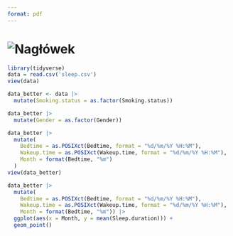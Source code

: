 ---
format: pdf
---
# ![Nagłówek](https://github.com/13928861/pakiety/blob/main/ooa.png?raw=true)

```{r}
library(tidyverse)
data = read.csv('sleep.csv')
view(data)

```

```{r}
data_better <- data |> 
  mutate(Smoking.status = as.factor(Smoking.status))
```

```{r}
data_better |> 
  mutate(Gender = as.factor(Gender))
```

```{r}
data_better |>
  mutate(
    Bedtime = as.POSIXct(Bedtime, format = "%d/%m/%Y %H:%M"),
    Wakeup.time = as.POSIXct(Wakeup.time, format = "%d/%m/%Y %H:%M"),
    Month = format(Bedtime, "%m")
  )
view(data_better)
```

```{r}
data_better |> 
  mutate(
    Bedtime = as.POSIXct(Bedtime, format = "%d/%m/%Y %H:%M"),
    Wakeup.time = as.POSIXct(Wakeup.time, format = "%d/%m/%Y %H:%M"),
    Month = format(Bedtime, "%m")) |>
  ggplot(aes(x = Month, y = mean(Sleep.duration))) + 
  geom_point()
```

\

\
